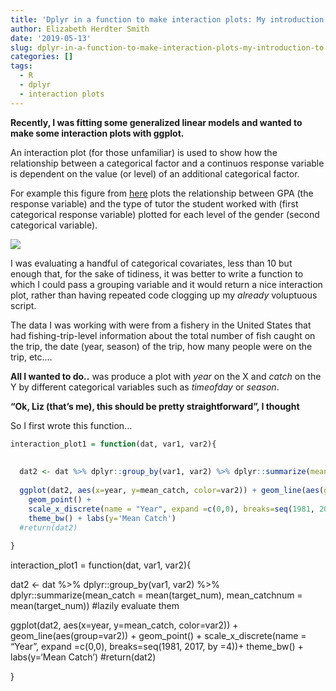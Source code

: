 ```yaml
---
title: 'Dplyr in a function to make interaction plots: My introduction to quosures. '
author: Elizabeth Herdter Smith
date: '2019-05-13'
slug: dplyr-in-a-function-to-make-interaction-plots-my-introduction-to-quosures
categories: []
tags:
  - R
  - dplyr
  - interaction plots
---
```


**Recently, I was fitting some generalized linear models and wanted to make some interaction plots with ggplot.** 

An interaction plot (for those unfamiliar) is used to show how the relationship between a categorical factor and a continuos response variable is dependent on the value (or level) of an additional categorical factor. 

For example this figure from [here](https://ademos.people.uic.edu/Chapter13.html) plots the relationship between GPA (the response variable) and the type of tutor the student worked with (first categorical response variable) plotted for each level of the gender (second categorical variable). 

![](\post\2019-05-13-dplyr-in-a-function_files\example_int_plot.jpg)



I was evaluating a handful of categorical covariates, less than 10 but enough that, for the sake of tidiness, it was better to write a function to which I could pass a grouping variable and it would return a nice interaction plot, rather than having repeated code clogging up my _already_ voluptuous script. 

The data I was working with were from a fishery in the United States that had fishing-trip-level information about the total number of fish caught on the trip, the date (year, season) of the trip, how many people were on the trip, etc.... 

**All I wanted to do..** was produce a plot with _year_ on the X and _catch_ on the Y by different categorical variables such as _timeofday_ or _season_. 

**"Ok, Liz (that's me), this should be pretty straightforward", I thought**

So I first wrote this function...

```r
interaction_plot1 = function(dat, var1, var2){
  
  
  dat2 <- dat %>% dplyr::group_by(var1, var2) %>% dplyr::summarize(mean_catch = mean(target_num), mean_catchnum = mean(target_num)) #lazily evaluate them
  
  ggplot(dat2, aes(x=year, y=mean_catch, color=var2)) + geom_line(aes(group=var2)) + 
    geom_point() +
    scale_x_discrete(name = "Year", expand =c(0,0), breaks=seq(1981, 2017, by =4))+
    theme_bw() + labs(y='Mean Catch')
  #return(dat2)
  
}

```

interaction_plot1 = function(dat, var1, var2){
  
  
  dat2 <- dat %>% dplyr::group_by(var1, var2) %>% dplyr::summarize(mean_catch = mean(target_num), mean_catchnum = mean(target_num)) #lazily evaluate them
  
  ggplot(dat2, aes(x=year, y=mean_catch, color=var2)) + geom_line(aes(group=var2)) + 
    geom_point() +
    scale_x_discrete(name = "Year", expand =c(0,0), breaks=seq(1981, 2017, by =4))+
    theme_bw() + labs(y='Mean Catch')
  #return(dat2)
  
}